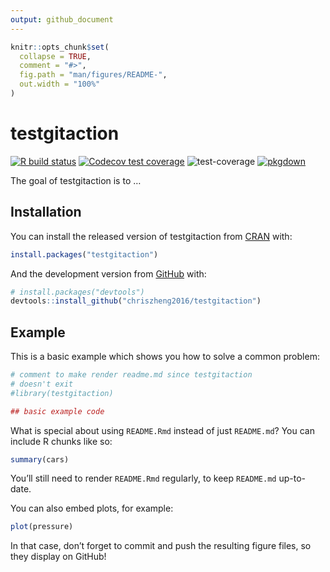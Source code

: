 ```yaml
---
output: github_document
---
```


<!-- README.md is generated from README.Rmd. Please edit that file -->

```r
knitr::opts_chunk$set(
  collapse = TRUE,
  comment = "#>",
  fig.path = "man/figures/README-",
  out.width = "100%"
)
```

# testgitaction

<!-- badges: start -->
[![R build status](https://github.com/chriszheng2016/testgitaction/workflows/R-CMD-check/badge.svg)](https://github.com/chriszheng2016/testgitaction/actions)
[![Codecov test coverage](https://codecov.io/gh/chriszheng2016/testgitaction/branch/master/graph/badge.svg)](https://codecov.io/gh/chriszheng2016/testgitaction?branch=master)
![test-coverage](https://github.com/chriszheng2016/testgitaction/workflows/test-coverage/badge.svg)
[![pkgdown](https://github.com/chriszheng2016/testgitaction/workflows/pkgdown/badge.svg)](https://chriszheng2016.github.io/testgitaction/)
<!-- badges: end -->

The goal of testgitaction is to ...

## Installation

You can install the released version of testgitaction from [CRAN](https://CRAN.R-project.org) with:

``` r
install.packages("testgitaction")
```

And the development version from [GitHub](https://github.com/) with:

``` r
# install.packages("devtools")
devtools::install_github("chriszheng2016/testgitaction")
```
## Example

This is a basic example which shows you how to solve a common problem:

```r
# comment to make render readme.md since testgitaction
# doesn't exit
#library(testgitaction)

## basic example code
```

What is special about using `README.Rmd` instead of just `README.md`? You can include R chunks like so:

```r
summary(cars)
```

You'll still need to render `README.Rmd` regularly, to keep `README.md` up-to-date.

You can also embed plots, for example:

```r
plot(pressure)
```

In that case, don't forget to commit and push the resulting figure files, so they display on GitHub!
